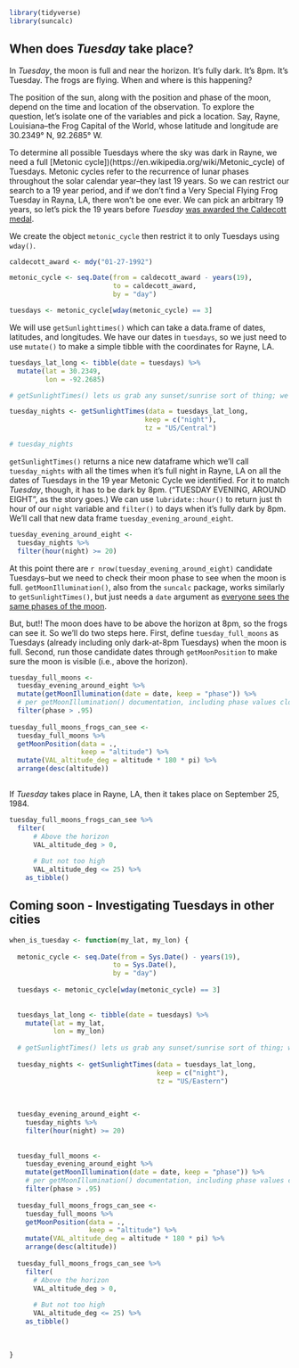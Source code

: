 ```r

library(tidyverse)
library(suncalc)

```

## When does *Tuesday* take place?

In *Tuesday*, the moon is full and near the horizon. It's fully dark. It's 8pm. It's Tuesday.
The frogs are flying. When and where is this happening?

The position of the sun, along with the position and phase of the moon, depend on the time and location of the observation. To explore the question, let's isolate one of the variables and pick a location. Say, Rayne, Louisiana--the Frog Capital of the World, whose latitude and longitude are 30.2349° N, 92.2685° W.

To determine all possible Tuesdays where the sky was dark in Rayne, we need a
full [Metonic cycle])(https://en.wikipedia.org/wiki/Metonic_cycle) of Tuesdays. Metonic cycles refer to the recurrence of lunar phases throughout the solar calendar year--they last 19 years. So we can restrict our search to a 19 year period, and if we don't find a Very Special Flying Frog Tuesday in Rayna, LA, there won't be one ever. We can pick an arbitrary 19 years, so let's pick the 19 years before *Tuesday* [was awarded the Caldecott medal](https://www.chicagotribune.com/news/ct-xpm-1992-01-28-9201090055-story.html).

We create the object `metonic_cycle` then restrict it to only Tuesdays using `wday()`.

```r

caldecott_award <- mdy("01-27-1992")

metonic_cycle <- seq.Date(from = caldecott_award - years(19), 
                          to = caldecott_award, 
                          by = "day")

tuesdays <- metonic_cycle[wday(metonic_cycle) == 3]

```

We will use `getSunlighttimes()` which can take a data.frame of dates, latitudes, and longitudes. We have our dates in `tuesdays`, so we just need to use `mutate()` to make a simple tibble with the coordinates for Rayne, LA.

```r

tuesdays_lat_long <- tibble(date = tuesdays) %>%
  mutate(lat = 30.2349,
         lon = -92.2685)

# getSunlightTimes() lets us grab any sunset/sunrise sort of thing; we just want to know when it's full night.

tuesday_nights <- getSunlightTimes(data = tuesdays_lat_long,
                                  keep = c("night"),
                                  tz = "US/Central") 

# tuesday_nights

```

`getSunlightTimes()` returns a nice new dataframe which we'll call `tuesday_nights` with all the times when it's full night in Rayne, LA on all the dates of Tuesdays in the 19 year Metonic Cycle we identified. For it to match *Tuesday*, though, it has to be dark by 8pm. ("TUESDAY EVENING, AROUND EIGHT", as the story goes.) We can use `lubridate::hour()` to return just th hour of our `night` variable and `filter()` to days when it's fully dark by 8pm. We'll call that new data frame `tuesday_evening_around_eight`. 

```r

tuesday_evening_around_eight <- 
  tuesday_nights %>%
  filter(hour(night) >= 20) 

```
  
At this point there are `r nrow(tuesday_evening_around_eight)` candidate Tuesdays--but we need to check their moon phase to see when the moon is full. `getMoonIllumination()`, also from the `suncalc` package, works similarly to `getSunlightTimes()`, but just needs a `date` argument as [everyone sees the same phases of the moon](https://moon.nasa.gov/inside-and-out/top-moon-questions/).

But, but!! The moon does have to be above the horizon at 8pm, so the frogs can see it. So we'll do two steps here. First, define `tuesday_full_moons` as Tuesdays (already including only dark-at-8pm Tuesdays) when the moon is full. Second, run those candidate dates through `getMoonPosition` to make sure the moon is visible (i.e., above the horizon).

```r

tuesday_full_moons <- 
  tuesday_evening_around_eight %>%
  mutate(getMoonIllumination(date = date, keep = "phase")) %>%
  # per getMoonIllumination() documentation, including phase values close to 1 as full.
  filter(phase > .95) 
  
tuesday_full_moons_frogs_can_see <- 
  tuesday_full_moons %>%
  getMoonPosition(data = .,
                  keep = "altitude") %>%
  mutate(VAL_altitude_deg = altitude * 180 * pi) %>%
  arrange(desc(altitude))
  
```

If *Tuesday* takes place in Rayne, LA, then it takes place on September 25, 1984.

```r

tuesday_full_moons_frogs_can_see %>%
  filter(
      # Above the horizon
      VAL_altitude_deg > 0,
      
      # But not too high
      VAL_altitude_deg <= 25) %>% 
    as_tibble()


```

## Coming soon - Investigating Tuesdays in other cities

```r

when_is_tuesday <- function(my_lat, my_lon) {
  
  metonic_cycle <- seq.Date(from = Sys.Date() - years(19), 
                          to = Sys.Date(), 
                          by = "day")
  
  tuesdays <- metonic_cycle[wday(metonic_cycle) == 3]
  
  
  tuesdays_lat_long <- tibble(date = tuesdays) %>%
    mutate(lat = my_lat,
           lon = my_lon)
  
  # getSunlightTimes() lets us grab any sunset/sunrise sort of thing; we just want to know when it's full night.
  
  tuesday_nights <- getSunlightTimes(data = tuesdays_lat_long,
                                     keep = c("night"),
                                     tz = "US/Eastern") 
  
  
    
  tuesday_evening_around_eight <- 
    tuesday_nights %>%
    filter(hour(night) >= 20) 
  
    
  tuesday_full_moons <- 
    tuesday_evening_around_eight %>%
    mutate(getMoonIllumination(date = date, keep = "phase")) %>%
    # per getMoonIllumination() documentation, including phase values close to 1 as full.
    filter(phase > .95) 
    
  tuesday_full_moons_frogs_can_see <- 
    tuesday_full_moons %>%
    getMoonPosition(data = .,
                    keep = "altitude") %>%
    mutate(VAL_altitude_deg = altitude * 180 * pi) %>%
    arrange(desc(altitude))
  
  tuesday_full_moons_frogs_can_see %>%
    filter(
      # Above the horizon
      VAL_altitude_deg > 0,
      
      # But not too high
      VAL_altitude_deg <= 25) %>% 
    as_tibble()
  
    
  
}

```